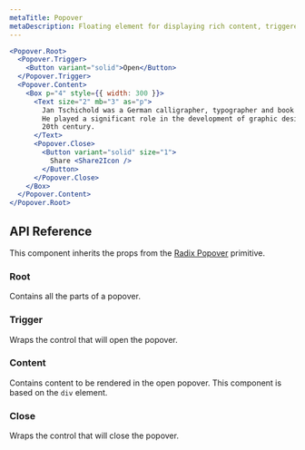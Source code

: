 ```yaml
---
metaTitle: Popover
metaDescription: Floating element for displaying rich content, triggered by a button.
---
```


```jsx live=true
<Popover.Root>
  <Popover.Trigger>
    <Button variant="solid">Open</Button>
  </Popover.Trigger>
  <Popover.Content>
    <Box p="4" style={{ width: 300 }}>
      <Text size="2" mb="3" as="p">
        Jan Tschichold was a German calligrapher, typographer and book designer.
        He played a significant role in the development of graphic design in the
        20th century.
      </Text>
      <Popover.Close>
        <Button variant="solid" size="1">
          Share <Share2Icon />
        </Button>
      </Popover.Close>
    </Box>
  </Popover.Content>
</Popover.Root>
```

## API Reference

This component inherits the props from the [Radix Popover](/primitives/docs/components/popover) primitive.

### Root

Contains all the parts of a popover.

### Trigger

Wraps the control that will open the popover.

### Content

Contains content to be rendered in the open popover. This component is based on the `div` element.

### Close

Wraps the control that will close the popover.
